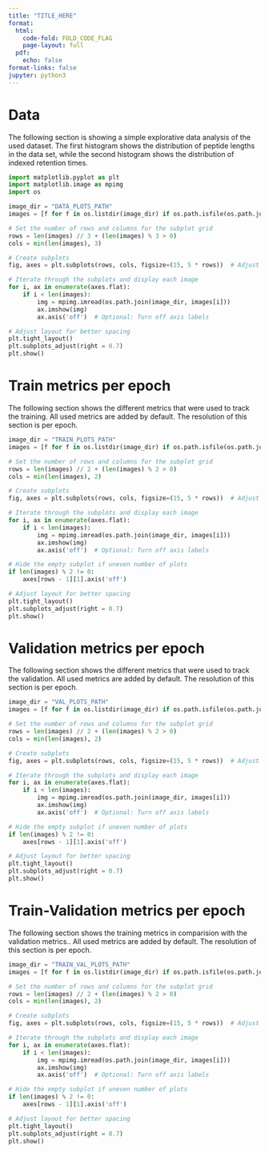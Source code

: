 ```yaml
---
title: "TITLE_HERE"
format:
  html:
    code-fold: FOLD_CODE_FLAG
    page-layout: full
  pdf:
    echo: false
format-links: false
jupyter: python3
---
```


# Data
The following section is showing a simple explorative data analysis of the used dataset. The first histogram shows the distribution of peptide lengths in the data set, while the second histogram shows the distribution of indexed retention times.

``` python
import matplotlib.pyplot as plt
import matplotlib.image as mpimg
import os

image_dir = "DATA_PLOTS_PATH"
images = [f for f in os.listdir(image_dir) if os.path.isfile(os.path.join(image_dir, f))]

# Set the number of rows and columns for the subplot grid
rows = len(images) // 3 + (len(images) % 3 > 0)
cols = min(len(images), 3)

# Create subplots
fig, axes = plt.subplots(rows, cols, figsize=(15, 5 * rows))  # Adjust the figsize as needed

# Iterate through the subplots and display each image
for i, ax in enumerate(axes.flat):
    if i < len(images):
        img = mpimg.imread(os.path.join(image_dir, images[i]))
        ax.imshow(img)
        ax.axis('off')  # Optional: Turn off axis labels

# Adjust layout for better spacing
plt.tight_layout()
plt.subplots_adjust(right = 0.7)
plt.show()
```

# Train metrics per epoch
The following section shows the different metrics that were used to track the training. All used metrics are added by default. The resolution of this section is per epoch.

``` python
image_dir = "TRAIN_PLOTS_PATH"
images = [f for f in os.listdir(image_dir) if os.path.isfile(os.path.join(image_dir, f))]

# Set the number of rows and columns for the subplot grid
rows = len(images) // 2 + (len(images) % 2 > 0)
cols = min(len(images), 2)

# Create subplots
fig, axes = plt.subplots(rows, cols, figsize=(15, 5 * rows))  # Adjust the figsize as needed

# Iterate through the subplots and display each image
for i, ax in enumerate(axes.flat):
    if i < len(images):
        img = mpimg.imread(os.path.join(image_dir, images[i]))
        ax.imshow(img)
        ax.axis('off')  # Optional: Turn off axis labels

# Hide the empty subplot if uneven number of plots
if len(images) % 2 != 0:
    axes[rows - 1][1].axis('off')

# Adjust layout for better spacing
plt.tight_layout()
plt.subplots_adjust(right = 0.7)
plt.show()
```

# Validation metrics per epoch
The following section shows the different metrics that were used to track the validation. All used metrics are added by default. The resolution of this section is per epoch.

``` python
image_dir = "VAL_PLOTS_PATH"
images = [f for f in os.listdir(image_dir) if os.path.isfile(os.path.join(image_dir, f))]

# Set the number of rows and columns for the subplot grid
rows = len(images) // 2 + (len(images) % 2 > 0)
cols = min(len(images), 2)

# Create subplots
fig, axes = plt.subplots(rows, cols, figsize=(15, 5 * rows))  # Adjust the figsize as needed

# Iterate through the subplots and display each image
for i, ax in enumerate(axes.flat):
    if i < len(images):
        img = mpimg.imread(os.path.join(image_dir, images[i]))
        ax.imshow(img)
        ax.axis('off')  # Optional: Turn off axis labels

# Hide the empty subplot if uneven number of plots
if len(images) % 2 != 0:
    axes[rows - 1][1].axis('off')

# Adjust layout for better spacing
plt.tight_layout()
plt.subplots_adjust(right = 0.7)
plt.show()
```

# Train-Validation metrics per epoch
The following section shows the training metrics in comparision with the validation metrics.. All used metrics are added by default. The resolution of this section is per epoch.

``` python
image_dir = "TRAIN_VAL_PLOTS_PATH"
images = [f for f in os.listdir(image_dir) if os.path.isfile(os.path.join(image_dir, f))]

# Set the number of rows and columns for the subplot grid
rows = len(images) // 2 + (len(images) % 2 > 0)
cols = min(len(images), 2)

# Create subplots
fig, axes = plt.subplots(rows, cols, figsize=(15, 5 * rows))  # Adjust the figsize as needed

# Iterate through the subplots and display each image
for i, ax in enumerate(axes.flat):
    if i < len(images):
        img = mpimg.imread(os.path.join(image_dir, images[i]))
        ax.imshow(img)
        ax.axis('off')  # Optional: Turn off axis labels

# Hide the empty subplot if uneven number of plots
if len(images) % 2 != 0:
    axes[rows - 1][1].axis('off')

# Adjust layout for better spacing
plt.tight_layout()
plt.subplots_adjust(right = 0.7)
plt.show()
```